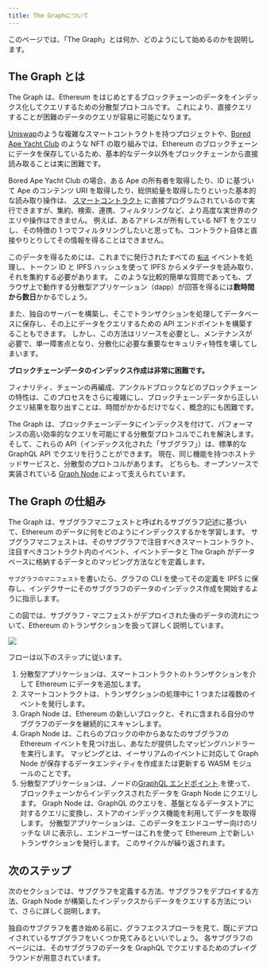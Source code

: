 ```yaml
---
title: The Graphについて
---
```


このページでは、「The Graph」とは何か、どのようにして始めるのかを説明します。

## The Graph とは

The Graph は、Ethereum をはじめとするブロックチェーンのデータをインデックス化してクエリするための分散型プロトコルです。 これにより、直接クエリすることが困難のデータのクエリが容易に可能になります。

[Uniswap](https://uniswap.org/)のような複雑なスマートコントラクトを持つプロジェクトや、[Bored Ape Yacht Club](https://boredapeyachtclub.com/) のような NFT の取り組みでは、Ethereum のブロックチェーンにデータを保存しているため、基本的なデータ以外をブロックチェーンから直接読み取ることは実に困難です。

Bored Ape Yacht Club の場合、ある Ape の所有者を取得したり、ID に基づいて Ape のコンテンツ URI を取得したり、総供給量を取得したりといった基本的な読み取り操作は、 [スマートコントラクト](https://etherscan.io/address/0xbc4ca0eda7647a8ab7c2061c2e118a18a936f13d#code) に直接プログラムされているので実行できますが、集約、検索、連携、フィルタリングなど、より高度な実世界のクエリや操作はできません。 例えば、あるアドレスが所有している NFT をクエリし、その特徴の 1 つでフィルタリングしたいと思っても、コントラクト自体と直接やりとりしてその情報を得ることはできません。

このデータを得るためには、これまでに発行されたすべての [`転送`](https://etherscan.io/address/0xbc4ca0eda7647a8ab7c2061c2e118a18a936f13d#code#L1746) イベントを処理し、トークン ID と IPFS ハッシュを使って IPFS からメタデータを読み取り、それを集約する必要があります。 このような比較的簡単な質問であっても、ブラウザ上で動作する分散型アプリケーション（dapp）が回答を得るには**数時間から数日**かかるでしょう。

また、独自のサーバーを構築し、そこでトランザクションを処理してデータベースに保存し、その上にデータをクエリするための API エンドポイントを構築することもできます。 しかし、この方法はリソースを必要とし、メンテナンスが必要で、単一障害点となり、分散化に必要な重要なセキュリティ特性を壊してしまいます。

**ブロックチェーンデータのインデックス作成は非常に困難です。**

フィナリティ、チェーンの再編成、アンクルドブロックなどのブロックチェーンの特性は、このプロセスをさらに複雑にし、ブロックチェーンデータから正しいクエリ結果を取り出すことは、時間がかかるだけでなく、概念的にも困難です。

The Graph は、ブロックチェーンデータにインデックスを付けて、パフォーマンスの高い効率的なクエリを可能にする分散型プロトコルでこれを解決します。 そして、これらの API（インデックス化された「サブグラフ」）は、標準的な GraphQL API でクエリを行うことができます。 現在、同じ機能を持つホストテッドサービスと、分散型のプロトコルがあります。 どちらも、オープンソースで実装されている [Graph Node](https://github.com/graphprotocol/graph-node).によって支えられています。

## The Graph の仕組み

The Graph は、サブグラフマニフェストと呼ばれるサブグラフ記述に基づいて、Ethereum のデータに何をどのようにインデックスするかを学習します。 サブグラフマニフェストは、そのサブグラフで注目すべきスマートコントラクト、注目すべきコントラクト内のイベント、イベントデータと The Graph がデータベースに格納するデータとのマッピング方法などを定義します。

`サブグラフのマニフェスト`を書いたら、グラフの CLI を使ってその定義を IPFS に保存し、インデクサーにそのサブグラフのデータのインデックス作成を開始するように指示します。

この図では、サブグラフ・マニフェストがデプロイされた後のデータの流れについて、Ethereum のトランザクションを扱って詳しく説明しています。

![](/img/graph-dataflow.png)

フローは以下のステップに従います。

1. 分散型アプリケーションは、スマートコントラクトのトランザクションを介して Ethereum にデータを追加します。
2. スマートコントラクトは、トランザクションの処理中に 1 つまたは複数のイベントを発行します。
3. Graph Node は、Ethereum の新しいブロックと、それに含まれる自分のサブグラフのデータを継続的にスキャンします。
4. Graph Node は、これらのブロックの中からあなたのサブグラフの Ethereum イベントを見つけ出し、あなたが提供したマッピングハンドラーを実行します。 マッピングとは、イーサリアムのイベントに対応して Graph Node が保存するデータエンティティを作成または更新する WASM モジュールのことです。
5. 分散型アプリケーションは、ノードの[GraphQL エンドポイント](https://graphql.org/learn/).を使って、ブロックチェーンからインデックスされたデータを Graph Node にクエリします。 Graph Node は、GraphQL のクエリを、基盤となるデータストアに対するクエリに変換し、ストアのインデックス機能を利用してデータを取得します。 分散型アプリケーションは、このデータをエンドユーザー向けのリッチな UI に表示し、エンドユーザーはこれを使って Ethereum 上で新しいトランザクションを発行します。 このサイクルが繰り返されます。

## 次のステップ

次のセクションでは、サブグラフを定義する方法、サブグラフをデプロイする方法、Graph Node が構築したインデックスからデータをクエリする方法について、さらに詳しく説明します。

独自のサブグラフを書き始める前に、グラフエクスプローラを見て、既にデプロイされているサブグラフをいくつか見てみるといいでしょう。 各サブグラフのページには、そのサブグラフのデータを GraphQL でクエリするためのプレイグラウンドが用意されています。
